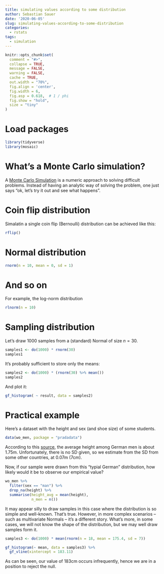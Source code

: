 ```yaml
---
title: simulating values according to some distribution
author: Sebastian Sauer
date: '2020-06-05'
slug: simulating-values-according-to-some-distribution
categories:
  - rstats
tags:
  - simulation
---
```




```r
knitr::opts_chunk$set(
  comment = "#>",
  collapse = TRUE,
  message = FALSE,
  warning = FALSE,
  cache = TRUE,
  out.width = "70%",
  fig.align = 'center',
  fig.width = 6,
  fig.asp = 0.618,  # 1 / phi
  fig.show = "hold",
  size = "tiny"
)
```



# Load packages

```r
library(tidyverse)
library(mosaic)
```


# What's a Monte Carlo simulation?

A [Monte Carlo Simulation](https://en.wikipedia.org/wiki/Monte_Carlo_method) is a numeric approach to solving difficult problems. Instead of having an analytic way of solving the problem, one just says "ok, let's try it out and see what happens".


# Coin flip distribution


Simalatin a single coin flip (Bernoulli) distribution can be achieved like this:


```r
rflip()
```


# Normal distribution

```r
rnorm(n = 10, mean = 0, sd = 1)
```




# And so on


For example, the log-norm distribution

```r
rlnorm(n = 10)
```



# Sampling distribution


Let's draw 1000 samples from a (standard) Normal of size $n=30$.

```r
samples1 <- do(1000) * rnorm(30)
samples1
```

It's probably sufficient to store only the means:

```r
samples2 <- do(1000) * (rnorm(30) %>% mean())
samples2
```


And plot it:

```r
gf_histogram( ~ result, data = samples2)
```



# Practical example

Here's a dataset with the height and sex (and shoe size) of some students.

```r
data(wo_men, package = "pradadata")
```

According to this [source](https://en.wikipedia.org/wiki/Average_human_height_by_country), the average height among German men is about 1.75m. Unfortunately, there is no SD given, so we estimate from the SD from some other countries, at 0.07m (7cm).

Now, if our sample were drawn from this "typial German" distribution, how likely would it be to observe our empirical value?


```r
wo_men %>% 
  filter(sex == "man") %>% 
  drop_na(height) %>% 
  summarise(height_avg = mean(height),
            n_men = n())
```

It may appear silly to draw samples in this case where the distribution is so simple and well-known. That's true. However, in more complex scenarios -- such as multivariate Normals -- it's a different story. What's more, in some cases, we will not know the shape of the distribution, but we may well draw samples form it.


```r
samples3 <- do(1000) * mean(rnorm(n = 18, mean = 175.4, sd = 7))
```


```r
gf_histogram(~ mean, data = samples3) %>% 
  gf_vline(xintercept = 183.11)
```


As can be seen, our value of 183cm occurs infrequently, hence we are in a position to reject the null.



